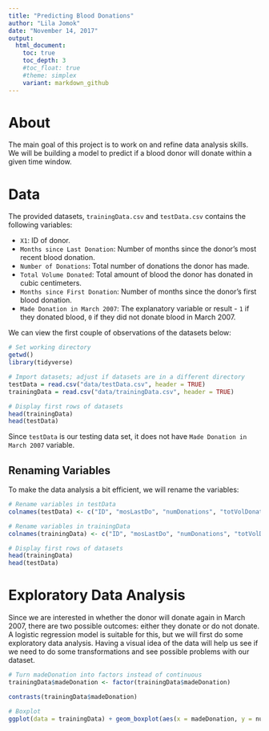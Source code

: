 ```yaml
---
title: "Predicting Blood Donations"
author: "Lila Jomok"
date: "November 14, 2017"
output:
  html_document:
    toc: true
    toc_depth: 3
    #toc_float: true
    #theme: simplex
    variant: markdown_github
---
```


# About
The main goal of this project is to work on and refine data analysis skills. We will be building a model to predict if a blood donor will donate within a given time window. 

# Data
The provided datasets, `trainingData.csv` and `testData.csv` contains the following variables:

- `X1`: ID of donor.
- `Months since Last Donation`: Number of months since the donor's most recent blood donation.
- `Number of Donations`: Total number of donations the donor has made.
- `Total Volume Donated`: Total amount of blood the donor has donated in cubic centimeters.
- `Months since First Donation`: Number of months since the donor's first blood donation.
- `Made Donation in March 2007`: The explanatory variable or result - `1` if they donated blood, `0` if they did not donate blood in March 2007.

We can view the first couple of observations of the datasets below:
```r
# Set working directory
getwd()
library(tidyverse)

# Import datasets; adjust if datasets are in a different directory
testData = read.csv("data/testData.csv", header = TRUE)
trainingData = read.csv("data/trainingData.csv", header = TRUE)

# Display first rows of datasets
head(trainingData)
head(testData)
```
Since `testData` is our testing data set, it does not have `Made Donation in March 2007` variable.

## Renaming Variables
To make the data analysis a bit efficient, we will rename the variables:
```r
# Rename variables in testData
colnames(testData) <- c("ID", "mosLastDo", "numDonations", "totVolDonated", "mosFirstDo")

# Rename variables in trainingData
colnames(trainingData) <- c("ID", "mosLastDo", "numDonations", "totVolDonated", "mosFirstDo", "madeDonation")

# Display first rows of datasets
head(trainingData)
head(testData)
```

# Exploratory Data Analysis
Since we are interested in whether the donor will donate again in March 2007, there are two possible outcomes: either they donate or do not donate. A logistic regression model is suitable for this, but we will first do some exploratory data analysis. Having a visual idea of the data will help us see if we need to do some transformations and see possible problems with our dataset.

```r
# Turn madeDonation into factors instead of continuous
trainingData$madeDonation <- factor(trainingData$madeDonation)

contrasts(trainingData$madeDonation)

# Boxplot
ggplot(data = trainingData) + geom_boxplot(aes(x = madeDonation, y = numDonations))
```

